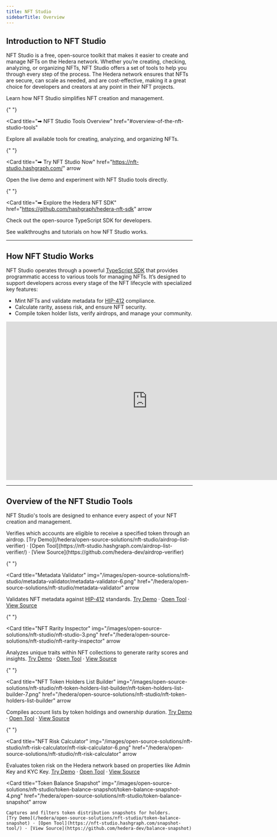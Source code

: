 ```yaml
---
title: NFT Studio
sidebarTitle: Overview
---
```


## Introduction to NFT Studio

NFT Studio is a free, open-source toolkit that makes it easier to create and manage NFTs on the Hedera network. Whether you’re creating, checking, analyzing, or organizing NFTs, NFT Studio offers a set of tools to help you through every step of the process. The Hedera network ensures that NFTs are secure, can scale as needed, and are cost-effective, making it a great choice for developers and creators at any point in their NFT projects.

<Columns cols={3}>
  <Card title="➡ How NFT Studio Works" href="#how-nft-studio-works">
    Learn how NFT Studio simplifies NFT creation and management.
  </Card>

{" "}

<Card
  title="➡ NFT Studio Tools Overview"
  href="#overview-of-the-nft-studio-tools"
>
  Explore all available tools for creating, analyzing, and organizing NFTs.
</Card>

{" "}

<Card
  title="➡ Try NFT Studio Now"
  href="https://nft-studio.hashgraph.com/"
  arrow
>
  Open the live demo and experiment with NFT Studio tools directly.
</Card>

{" "}

<Card
  title="➡ Explore the Hedera NFT SDK"
  href="https://github.com/hashgraph/hedera-nft-sdk"
  arrow
>
  Check out the open-source TypeScript SDK for developers.
</Card>

  <Card title="➡ Watch Video Demos" href="https://youtube.com/playlist?list=PLry5QWQDs-uJm_nzdO8S5RzdsFNeMtioA&si=H3Xdllhlnw9mN-M-" arrow>
    See walkthroughs and tutorials on how NFT Studio works.
  </Card>
</Columns>

---

## How NFT Studio Works

NFT Studio operates through a powerful [TypeScript SDK](https://github.com/hashgraph/hedera-nft-sdk) that provides programmatic access to various tools for managing NFTs. It’s designed to support developers across every stage of the NFT lifecycle with specialized key features:

- Mint NFTs and validate metadata for [HIP-412](https://hips.hedera.com/hip/hip-412) compliance.
- Calculate rarity, assess risk, and ensure NFT security.
- Compile token holder lists, verify airdrops, and manage your community.

<iframe
  width="761"
  height="428"
  src="https://www.youtube.com/embed/e-oP4PZg0FQ"
  title="NFT Studio | Introduction"
  frameBorder="0"
  allow="accelerometer; autoplay; clipboard-write; encrypted-media; gyroscope; picture-in-picture"
  allowFullScreen
></iframe>

---

## Overview of the NFT Studio Tools

NFT Studio's tools are designed to enhance every aspect of your NFT creation and management.

<Columns cols={3}>
  <Card
    title="Airdrop List Verifier"
    img="/images/open-source-solutions/nft-studio/airdrop-list-verifier/airdrop-list-verifier-2.png"
    href="/hedera/open-source-solutions/nft-studio/airdrop-list-verifier"
    arrow
  >
    Verifies which accounts are eligible to receive a specified token through an airdrop.  
    [Try Demo](/hedera/open-source-solutions/nft-studio/airdrop-list-verifier) · [Open Tool](https://nft-studio.hashgraph.com/airdrop-list-verifier/) · [View Source](https://github.com/hedera-dev/airdrop-verifier)
  </Card>

{" "}

<Card
  title="Metadata Validator"
  img="/images/open-source-solutions/nft-studio/metadata-validator/metadata-validator-6.png"
  href="/hedera/open-source-solutions/nft-studio/metadata-validator"
  arrow
>
  Validates NFT metadata against [HIP-412](https://hips.hedera.com/hip/hip-412)
  standards. [Try
  Demo](/hedera/open-source-solutions/nft-studio/metadata-validator) · [Open
  Tool](https://nft-studio.hashgraph.com/metadata-validator/) · [View
  Source](https://github.com/hedera-dev/metadata-validator)
</Card>

{" "}

<Card
  title="NFT Rarity Inspector"
  img="/images/open-source-solutions/nft-studio/nft-studio-3.png"
  href="/hedera/open-source-solutions/nft-studio/nft-rarity-inspector"
  arrow
>
  Analyzes unique traits within NFT collections to generate rarity scores and
  insights. [Try
  Demo](/hedera/open-source-solutions/nft-studio/nft-rarity-inspector) · [Open
  Tool](https://nft-studio.hashgraph.com/nft-rarity-inspector/) · [View
  Source](https://github.com/hedera-dev/rarity-inspector)
</Card>

{" "}

<Card
  title="NFT Token Holders List Builder"
  img="/images/open-source-solutions/nft-studio/nft-token-holders-list-builder/nft-token-holders-list-builder-7.png"
  href="/hedera/open-source-solutions/nft-studio/nft-token-holders-list-builder"
  arrow
>
  Compiles account lists by token holdings and ownership duration. [Try
  Demo](/hedera/open-source-solutions/nft-studio/nft-token-holders-list-builder)
  · [Open Tool](https://nft-studio.hashgraph.com/token-holders-list-builder/) ·
  [View Source](https://github.com/hedera-dev/token-holders-list-builder)
</Card>

{" "}

<Card
  title="NFT Risk Calculator"
  img="/images/open-source-solutions/nft-studio/nft-risk-calculator/nft-risk-calculator-6.png"
  href="/hedera/open-source-solutions/nft-studio/nft-risk-calculator"
  arrow
>
  Evaluates token risk on the Hedera network based on properties like Admin Key
  and KYC Key. [Try
  Demo](/hedera/open-source-solutions/nft-studio/nft-risk-calculator) · [Open
  Tool](https://nft-studio.hashgraph.com/nft-risk-calculator/) · [View
  Source](https://github.com/hedera-dev/risk-calculator-for-hedera-tokens)
</Card>

  <Card
    title="Token Balance Snapshot"
    img="/images/open-source-solutions/nft-studio/token-balance-snapshot/token-balance-snapshot-4.png"
    href="/hedera/open-source-solutions/nft-studio/token-balance-snapshot"
    arrow
  >
    Captures and filters token distribution snapshots for holders.  
    [Try Demo](/hedera/open-source-solutions/nft-studio/token-balance-snapshot) · [Open Tool](https://nft-studio.hashgraph.com/snapshot-tool/) · [View Source](https://github.com/hedera-dev/balance-snapshot)
  </Card>
</Columns>
